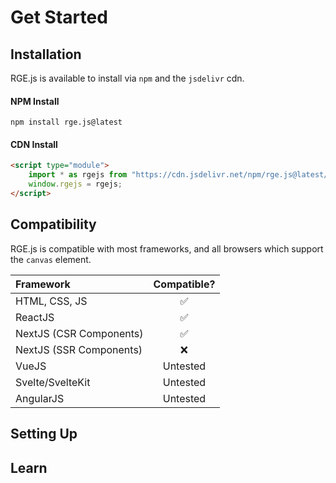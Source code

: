 
# Get Started

## Installation
RGE.js is available to install via `npm` and the `jsdelivr` cdn.

#### NPM Install
```npm copy
npm install rge.js@latest
```

#### CDN Install
```html copy
<script type="module">
    import * as rgejs from "https://cdn.jsdelivr.net/npm/rge.js@latest/index.js"
    window.rgejs = rgejs;
</script>
```

## Compatibility
RGE.js is compatible with most frameworks, and all browsers which support the `canvas` element.

| Framework  | Compatible? 
| :----- | :----: |
| HTML, CSS, JS    |  ✅   |
| ReactJS | ✅  |
| NextJS (CSR Components) | ✅  |
| NextJS (SSR Components) | ❌ |
| VueJS | Untested |
| Svelte/SvelteKit | Untested |
| AngularJS | Untested |

## Setting Up
<Cards>
  <Card title="HTML/CSS/JS" href="/setup/html" />
  <Card title="ReactJS" href="/setup/react" />
  <Card title="NextJS" href="/setup/nextjs" />
</Cards>

## Learn